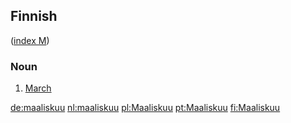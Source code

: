 ==Finnish==
([[Wiktionary:Finnish_index_m|index M]])

===Noun===

# [[March]]

[[de:maaliskuu]]
[[nl:maaliskuu]]
[[pl:Maaliskuu]]
[[pt:Maaliskuu]]
[[fi:Maaliskuu]]